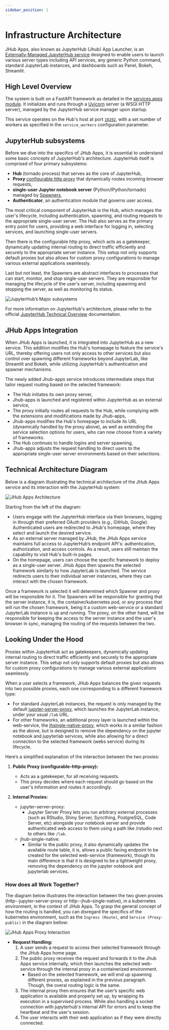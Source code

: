 ```yaml
---
sidebar_position: 1
---
```


# Infrastructure Architecture

JHub Apps, also known as JupyterHub (Jhub) App Launcher, is an [Externally-Managed JupyterHub service](https://jupyterhub.readthedocs.io/en/stable/reference/services.html#externally-managed-services) designed to enable users to launch various server types including API services, any generic Python command, standard JupyterLab instances, and dashboards such as Panel, Bokeh, Streamlit.

## High Level Overview

The system is built on a FastAPI framework as detailed in the [services.apps module](https://github.com/nebari-dev/jhub-apps/blob/main/jhub_apps/service/app.py). It initializes and runs through a [Uvicorn](https://www.uvicorn.org/) server (a WSGI HTTP server), managed by the JupyterHub service manager upon startup.

This service operates on the Hub's host at port [`10202`](https://github.com/nebari-dev/jhub-apps/blob/main/jhub_apps/configuration.py#L56), with a set number of workers as specified in the `service_workers` configuration parameter.

## JupyterHub subsystems

Before we dive into the specifics of JHub Apps, it is essential to understand some basic
concepts of JupyterHub's architecture. JupyterHub itself is comprised of four primary subsystems:

- **Hub** (tornado process) that serves as the core of JupyterHub,
- **Proxy** [configurable http proxy](https://github.com/jupyterhub/configurable-http-proxy)
  that dynamically routes incoming browser requests,
- **single-user Jupyter notebook server** (Python/IPython/tornado) managed by [Spawners](https://jupyterhub.readthedocs.io/en/stable/reference/spawners.html#spawners-reference),
- **Authenticator**, an authentication module that governs user access.

The most critical component of JupyterHub is the Hub, which manages the user's
lifecycle, including authentication, spawning, and routing requests to the appropriate
single-user server. The Hub also serves as the primary entry point for users, providing
a web interface for logging in, selecting services, and launching single-user servers.

Then there is the configurable http proxy, which acts as a gatekeeper, dynamically updating internal routing to direct traffic efficiently and securely to the appropriate server instance. This setup not only supports default proxies but also allows for custom proxy configurations to manage various external applications seamlessly.

Last but not least, the Spawners are abstract interfaces to processes that can start,
monitor, and stop single-user servers. They are responsible for managing the lifecycle
of the user's server, including spawning and stopping the server, as well as monitoring
its status.

![JupyterHub’s Major subsystems](/img/jhub_subsystems.png)

For more information on JupyterHub's architecture, please refer to the official
[JupyterHub Technical Overview](https://jupyterhub.readthedocs.io/en/stable/reference/technical-overview.html#) documentation.

## JHub Apps Integration

When JHub Apps is launched, it is integrated into JupyterHub as a new service. This addition modifies the Hub's homepage to feature the service's URL, thereby offering users not only access to other services but also control over spawning different frameworks beyond JupyterLab, like Streamlit and Bokeh, while utilizing JupyterHub's authentication and spawner mechanisms.

The newly added Jhub-apps service introduces intermediate steps that tailor request routing based on the selected framework:

- The Hub initiates its own proxy server,
- Jhub-apps is launched and registered within JupyterHub as an external service,
- The proxy initially routes all requests to the Hub, while complying with the
  extensions and modifications made by Jhub-apps,
- Jhub-apps modifies the Hub's homepage to include its URL (dynamically handled by the
  proxy above), as well as extending the service
  selection options for users, who can now choose from a variety of frameworks.
- The Hub continues to handle logins and server spawning,
- Jhub-apps adjusts the request handling to direct users to the appropriate single-user
  server environments based on their selections.

## Technical Architecture Diagram

Below is a diagram illustrating the technical architecture of the JHub Apps service and its interaction with the JupyterHub system:

![JHub Apps Architecture](/img/jhub_service_diagram.png)

Starting from the left of the diagram:
- Users engage with the JupyterHub interface via their browsers, logging in through
  their preferred OAuth providers (e.g., GitHub, Google). Authenticated users are
  redirected to JHub's homepage, where they select and launch the desired service.
- As an external server managed by JHub, the JHub Apps service maintains full access to
  JupyterHub’s endpoint API's: authentication, authorization, and access controls. As a result, users
  still maintain the capability to visit Hub's built-in pages.
- On the homepage, users can choose the specific framework to deploy as a single-user server. JHub Apps then spawns the selected framework similarly to how JupyterLab is launched. The service redirects users to their individual server instances, where they can interact with the chosen framework.

Once a framework is selected it will determined which Spawner and proxy will be
responsible for it. The Spawners will be responsible for granting that the
server instance, it is, the container/kubernetes pod, or any process that will run the chosen
framework, being it a custom web-service or a standard JupyterLab instance is up and
running. The proxy, on the other hand, will be responsible for keeping the access to the
server instance and the user's browser in sync, managing the routing of the requests
between the two.

## Looking Under the Hood

Proxies within JupyterHub act as gatekeepers, dynamically updating internal routing to direct traffic efficiently and securely to the appropriate server instance. This setup not only supports default proxies but also allows for custom proxy configurations to manage various external applications seamlessly.

When a user selects a framework, JHub Apps balances the given requests into two possible
proxies, each one corresponding to a different framework type:
- For standard JupyterLab instances, the request is only managed by the default
[jupyter-server-proxy](https://github.com/jupyterhub/jupyter-server-proxy), which
launches the JupyterLab instance, under your usual `/lab` URL.
- For other frameworks, an additional proxy layer is launched within the web-service, the
[jhsingle-native-proxy](https://github.com/ideonate/jhsingle-native-proxy), which
works in a similar fashion as the above, but is designed to remove the dependency on the
jupyter notebook and jupyterlab services, while also allowing for a direct connection to the
selected framework (webs service) during its lifecycle.

Here’s a simplified explanation of the interaction between the two proxies:

1. **Public Proxy (configurable-http-proxy):**
   - Acts as a gatekeeper, for all receiving requests.
   - This proxy decides where each request should go based on the user's information and routes it accordingly.

2. **Internal Proxies:**
    - jupyter-server-proxy:
      - Jupyter Server Proxy lets you run arbitrary external processes (such as RStudio,
        Shiny Server, Syncthing, PostgreSQL, Code Server, etc) alongside your notebook
        server and provide authenticated web access to them using a path like /rstudio
        next to others like `/lab`.
    - jhub-single-native:
      - Similar to the public proxy, it also dynamically updates the available route
        table, it is, allows a public facing endpoint to be created for the selected
        web-service (framework), though its main difference is that it is designed to be
        a lightweight proxy, removing the dependency on the jupyter notebook and
        jupyterlab services.

### How does all Work Together?

The diagram below illustrates the interaction between the two given
proxies (http--jupyter-server-proxy or http--jhub-single-native), in a kubernetes
environment, in the context of JHub Apps. To grasp the general concept of how the
routing is handled, you can disregard the specifics of the kubernetes environment, such
as the `Ingress (Route)`, and `Service (Proxy-public)` in the diagram bellow:

![JHub Apps Proxy Interaction](/img/jhub_single_native_proxy.png)

- **Request Handling:**
  1. A user sends a request to access their selected framework through the JHub Apps
     home page.
  2. The public proxy receives the request and forwards it to the Jhub Apps service
     internally, which then launches the selected web-service through the internal proxy
     in a containerized environment.
      - Based on the selected framework, we will end up spawning different proxies, as
      explained in the previous paragraph. Though, the overal routing logic is the same.
  3. The internal proxy then ensures that the user’s specific web application is
     available and properly set up, by wrapping its execution in a supervised process.
     While also handling a socket connection with jupyterhub's internal API for errors
     and to keep the heartbeat and the user's session.
  4. The user interacts with their web application as if they were directly connected.
